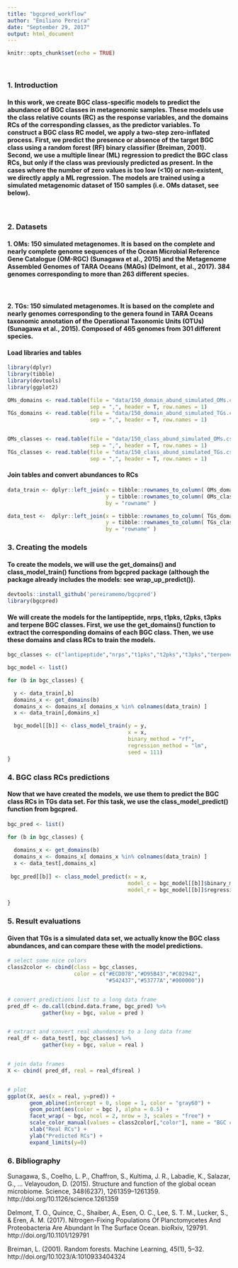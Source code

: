 ```yaml
---
title: "bgcpred_workflow"
author: "Emiliano Pereira"
date: "September 29, 2017"
output: html_document
---
```


```r
knitr::opts_chunk$set(echo = TRUE)
```

&nbsp;

### __1. Introduction__
#### In this work, we create BGC class-specific models to predict the abundance of BGC classes in metagenomic samples. These models use the class relative counts (RC) as the response variables, and the domains RCs of the corresponding classes, as the predictor variables. To construct a BGC class RC model, we apply a two-step zero-inflated process. First, we predict the presence or absence of the target BGC class using a random forest (RF) binary classifier (Breiman, 2001). Second, we use a multiple linear (ML) regression to predict the BGC class RCs, but only if the class was previously predicted as present. In the cases where the number of zero values is too low (<10) or non-existent, we directly apply a ML regression. The models are trained using a simulated metagenomic dataset of 150 samples (i.e. OMs dataset, see below).

&nbsp;

### __2. Datasets__
#### 1. OMs: 150 simulated metagenomes. It is based on the complete and nearly complete genome sequences of the Ocean Microbial Reference Gene Catalogue (OM-RGC) (Sunagawa et al., 2015) and the Metagenome Assembled Genomes of TARA Oceans (MAGs) (Delmont, et al., 2017). 384 genomes corresponding to more than 263 different species.

&nbsp;

#### 2. TGs: 150 simulated metagenomes. It is based on the complete and nearly genomes corresponding to the genera found in TARA Oceans taxonomic annotation of the Operational Taxonomic Units (OTUs) (Sunagawa et al., 2015). Composed of 465 genomes from 301 different species.

#### Load libraries and tables

```r
library(dplyr)
library(tibble)
library(devtools)
library(ggplot2)

OMs_domains <- read.table(file = "data/150_domain_abund_simulated_OMs.csv", 
                          sep = ",", header = T, row.names = 1)
TGs_domains <- read.table(file = "data/150_domain_abund_simulated_TGs.csv",
                          sep = ",", header = T, row.names = 1)


OMs_classes <- read.table(file = "data/150_class_abund_simulated_OMs.csv", 
                          sep = ",", header = T, row.names = 1)
TGs_classes <- read.table(file = "data/150_class_abund_simulated_TGs.csv",
                          sep = ",", header = T, row.names = 1)

```
#### Join tables and convert abundances to RCs

```r

data_train <- dplyr::left_join(x = tibble::rownames_to_column( OMs_domains/rowSums(OMs_domains) ),
                               y = tibble::rownames_to_column( OMs_classes/rowSums(OMs_classes) ), 
                               by = "rowname" )

data_test <-  dplyr::left_join(x = tibble::rownames_to_column( TGs_domains/rowSums(TGs_domains) ),
                               y = tibble::rownames_to_column( TGs_classes/rowSums(TGs_classes) ), 
                               by = "rowname" )

```
### __3. Creating the models__
#### To create the models, we will use the get_domains() and class_model_train() functions from bgcpred package (although the package already includes the models: see wrap_up_predict()).

```r

devtools::install_github('pereiramemo/bgcpred')
library(bgcpred)

```

#### We will create the models for the lantipeptide, nrps, t1pks, t2pks, t3pks and terpene BGC classes. First, we use the get_domains() function to extract the corresponding domains of each BGC class. Then, we use these domains and class RCs to train the models.
```r

bgc_classes <- c("lantipeptide","nrps","t1pks","t2pks","t3pks","terpene")

bgc_model <- list()

for (b in bgc_classes) {

  y <- data_train[,b]
  domains_x <- get_domains(b)
  domains_x <- domains_x[ domains_x %in% colnames(data_train) ]
  x <- data_train[,domains_x]

  bgc_model[[b]] <- class_model_train(y = y, 
                                      x = x, 
                                      binary_method = "rf", 
                                      regression_method = "lm", 
                                      seed = 111)
}

```

### __4. BGC class RCs predictions __
#### Now that we have created the models, we use them to predict the BGC class RCs in TGs data set. For this task, we use the class_model_predict() function from bgcpred.

```r

bgc_pred <- list()

for (b in bgc_classes) {
  
  domains_x <- get_domains(b)
  domains_x <- domains_x[ domains_x %in% colnames(data_train) ]
  x <- data_test[,domains_x]
  
 bgc_pred[[b]] <- class_model_predict(x = x, 
                                      model_c = bgc_model[[b]]$binary_model, 
                                      model_r = bgc_model[[b]]$regression_model)
  
}  

```

### __5. Result evaluations __
#### Given that TGs is a simulated data set, we actually know the BGC class abundances, and can compare these with the model predictions.

```r

# select some nice colors
class2color <- cbind(class = bgc_classes, 
                     color = c("#ECD078","#D95B43","#C02942",
                               "#542437","#53777A","#000000"))


# convert predictions list to a long data frame
pred_df <- do.call(cbind.data.frame, bgc_pred) %>% 
           gather(key = bgc, value = pred )


# extract and convert real abundances to a long data frame
real_df <- data_test[, bgc_classes] %>%
           gather(key = bgc, value = real )


# join data frames
X <- cbind( pred_df, real = real_df$real )


# plot
ggplot(X, aes(x = real, y=pred)) +
       geom_abline(intercept = 0, slope = 1, color = "gray60") +  
       geom_point(aes(color = bgc ), alpha = 0.5) +
       facet_wrap( ~ bgc, ncol = 2, nrow = 3, scales = "free") +
       scale_color_manual(values = class2color[,"color"], name = "BGC class") + 
       xlab("Real RCs") +
       ylab("Predicted RCs") +
       expand_limits(y=0) 


```

### __6. Bibliography __

Sunagawa, S., Coelho, L. P., Chaffron, S., Kultima, J. R., Labadie, K., Salazar, G., … Velayoudon, D. (2015). Structure and function of the global ocean microbiome. Science, 348(6237), 1261359–1261359. http://doi.org/10.1126/science.1261359   

Delmont, T. O., Quince, C., Shaiber, A., Esen, O. C., Lee, S. T. M., Lucker, S., & Eren, A. M. (2017). Nitrogen-Fixing Populations Of Planctomycetes And  Proteobacteria Are Abundant In The Surface Ocean. bioRxiv, 129791. http://doi.org/10.1101/129791  

Breiman, L. (2001). Random forests. Machine Learning, 45(1), 5–32.
http://doi.org/10.1023/A:1010933404324  

